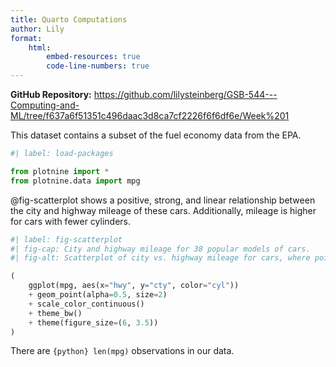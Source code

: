```yaml
---
title: Quarto Computations
author: Lily
format:
    html:
        embed-resources: true
        code-line-numbers: true
---
```


**GitHub Repository:** <https://github.com/lilysteinberg/GSB-544---Computing-and-ML/tree/f637a6f51351c496daac3d8ca7cf2226f6f6df6e/Week%201>

This dataset contains a subset of the fuel economy data from the EPA.

```python
#| label: load-packages

from plotnine import *
from plotnine.data import mpg
```

@fig-scatterplot shows a positive, strong, and linear relationship between the city and highway mileage of these cars. Additionally, mileage is higher for cars with fewer cylinders.

```python
#| label: fig-scatterplot
#| fig-cap: City and highway mileage for 38 popular models of cars.
#| fig-alt: Scatterplot of city vs. highway mileage for cars, where points are colored by the number of cylinders. The plot displays a positive, linear, and strong relationship between city and highway mileage, and mileage increases as the number of cylinders decreases.

(
    ggplot(mpg, aes(x="hwy", y="cty", color="cyl"))
    + geom_point(alpha=0.5, size=2)
    + scale_color_continuous()
    + theme_bw()
    + theme(figure_size=(6, 3.5))
)
```

There are `{python} len(mpg)` observations in our data.